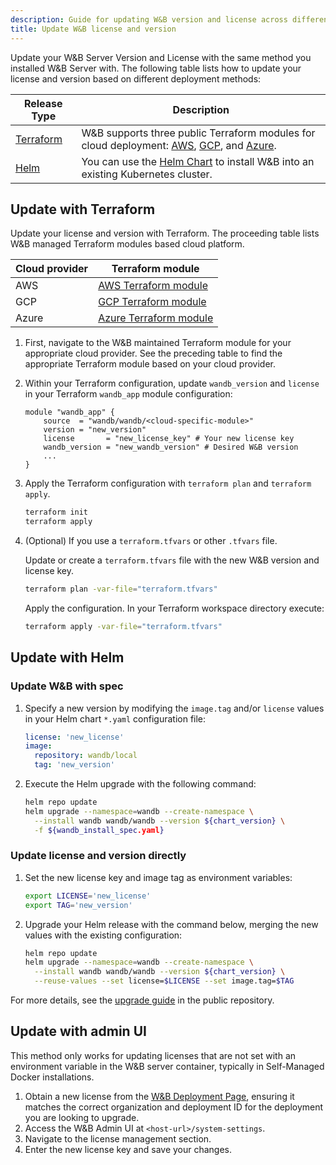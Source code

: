 ```yaml
---
description: Guide for updating W&B version and license across different installation methods.
title: Update W&B license and version
---
```


Update your W&B Server Version and License with the same method you installed W&B Server with. The following table lists how to update your license and version based on different deployment methods:


| Release Type    | Description         |
| ---------------- | ------------------ |
| [Terraform](#update-with-terraform) | W&B supports three public Terraform modules for cloud deployment: [AWS](https://registry.terraform.io/modules/wandb/wandb/aws/latest), [GCP](https://registry.terraform.io/modules/wandb/wandb/google/latest), and [Azure](https://registry.terraform.io/modules/wandb/wandb/azurerm/latest). |
| [Helm](#update-with-helm)              | You can use the [Helm Chart](https://github.com/wandb/helm-charts) to install W&B into an existing Kubernetes cluster.  |

## Update with Terraform

Update your license and version with Terraform. The proceeding table lists W&B managed Terraform modules based cloud platform.

|Cloud provider| Terraform module|
|-----|-----|
|AWS|[AWS Terraform module](https://registry.terraform.io/modules/wandb/wandb/aws/latest)|
|GCP|[GCP Terraform module](https://registry.terraform.io/modules/wandb/wandb/google/latest)|
|Azure|[Azure Terraform module](https://registry.terraform.io/modules/wandb/wandb/azurerm/latest)|

1. First, navigate to the W&B maintained Terraform module for your appropriate cloud provider. See the preceding table to find the appropriate Terraform module based on your cloud provider.
2. Within your Terraform configuration, update `wandb_version` and `license` in your Terraform `wandb_app` module configuration:

   ```hcl
   module "wandb_app" {
       source  = "wandb/wandb/<cloud-specific-module>"
       version = "new_version"
       license       = "new_license_key" # Your new license key
       wandb_version = "new_wandb_version" # Desired W&B version
       ...
   }
   ```
3. Apply the Terraform configuration with `terraform plan` and `terraform apply`.
   ```bash
   terraform init
   terraform apply
   ```

4. (Optional) If you use a `terraform.tfvars` or other `.tfvars` file.

   Update or create a `terraform.tfvars` file with the new W&B version and license key.
   ```bash
   terraform plan -var-file="terraform.tfvars"
   ```
   Apply the configuration. In your Terraform workspace directory execute:  
   ```bash
   terraform apply -var-file="terraform.tfvars"
   ```
## Update with Helm

### Update W&B with spec

1. Specify a new version by modifying the `image.tag` and/or `license` values in your Helm chart `*.yaml` configuration file:

   ```yaml
   license: 'new_license'
   image:
     repository: wandb/local
     tag: 'new_version'
   ```

2. Execute the Helm upgrade with the following command:

   ```bash
   helm repo update
   helm upgrade --namespace=wandb --create-namespace \
     --install wandb wandb/wandb --version ${chart_version} \
     -f ${wandb_install_spec.yaml}
   ```

### Update license and version directly

1. Set the new license key and image tag as environment variables:

   ```bash
   export LICENSE='new_license'
   export TAG='new_version'
   ```

2. Upgrade your Helm release with the command below, merging the new values with the existing configuration:

   ```bash
   helm repo update
   helm upgrade --namespace=wandb --create-namespace \
     --install wandb wandb/wandb --version ${chart_version} \
     --reuse-values --set license=$LICENSE --set image.tag=$TAG
   ```

For more details, see the [upgrade guide](https://github.com/wandb/helm-charts/blob/main/upgrade) in the public repository.

## Update with admin UI

This method only works for updating licenses that are not set with an environment variable in the W&B server container, typically in Self-Managed Docker installations.

1. Obtain a new license from the [W&B Deployment Page](https://deploy.wandb.ai/), ensuring it matches the correct organization and deployment ID for the deployment you are looking to upgrade.
2. Access the W&B Admin UI at `<host-url>/system-settings`.
3. Navigate to the license management section.
4. Enter the new license key and save your changes.